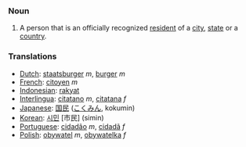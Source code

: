=== Noun ===
#A person that is an officially recognized [[resident]] of a [[city]], [[state]] or a [[country]].

=== Translations ===
*[[Dutch]]: [[staatsburger]] ''m'', [[burger]] ''m''
*[[French]]: [[citoyen]] ''m''
*[[Indonesian]]: [[rakyat]]
*[[Interlingua]]: [[citatano]] ''m'', [[citatana]] ''f''
*[[Japanese]]: [[国民]] ([[こくみん]], kokumin)
*[[Korean]]: [[시민]] [市民] (simin)
*[[Portuguese]]: [[cidadão]] ''m'', [[cidadã]] ''f''
*[[Polish]]: [[obywatel]] ''m'', [[obywatelka]] ''f''